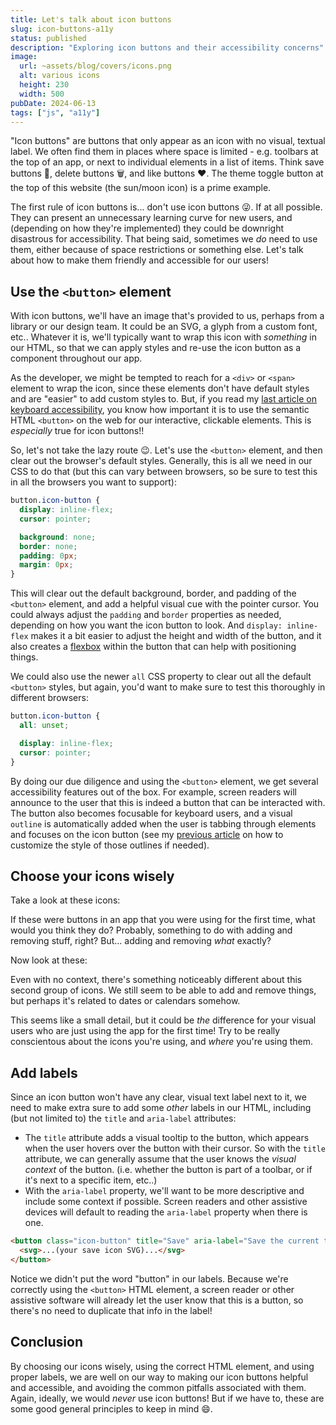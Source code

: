 ```yaml
---
title: Let's talk about icon buttons
slug: icon-buttons-a11y
status: published
description: "Exploring icon buttons and their accessibility concerns"
image:
  url: ~assets/blog/covers/icons.png
  alt: various icons
  height: 230
  width: 500
pubDate: 2024-06-13
tags: ["js", "a11y"]
---
```



"Icon buttons" are buttons that only appear as an icon with no visual, textual label. We often find them in places where space is limited - e.g. toolbars at the top of an app, or next to individual elements in a list of items. Think save buttons 💾, delete buttons 🗑️, and like buttons ❤️. The theme toggle button at the top of this website (the sun/moon icon) is a prime example.

The first rule of icon buttons is... don't use icon buttons 😜. If at all possible. They can present an unnecessary learning curve for new users, and (depending on how they're implemented) they could be downright disastrous for accessibility. That being said, sometimes we _do_ need to use them, either because of space restrictions or something else. Let's talk about how to make them friendly and accessible for our users!

## Use the `<button>` element

With icon buttons, we'll have an image that's provided to us, perhaps from a library or our design team. It could be an SVG, a glyph from a custom font, etc.. Whatever it is, we'll typically want to wrap this icon with _something_ in our HTML, so that we can apply styles and re-use the icon button as a component throughout our app.

As the developer, we might be tempted to reach for a `<div>` or `<span>` element to wrap the icon, since these elements don't have default styles and are "easier" to add custom styles to. But, if you read my [last article on keyboard accessibility](/blog/keyboard-a11y-buttons), you know how important it is to use the semantic HTML `<button>` on the web for our interactive, clickable elements. This is _especially_ true for icon buttons!!

So, let's not take the lazy route 😉. Let's use the `<button>` element, and then clear out the browser's default styles. Generally, this is all we need in our CSS to do that (but this can vary between browsers, so be sure to test this in all the browsers you want to support):

```css
button.icon-button {
  display: inline-flex;
  cursor: pointer;

  background: none;
  border: none;
  padding: 0px;
  margin: 0px;
}
```

This will clear out the default background, border, and padding of the `<button>` element, and add a helpful visual cue with the pointer cursor. You could always adjust the `padding` and `border` properties as needed, depending on how you want the icon button to look. And `display: inline-flex` makes it a bit easier to adjust the height and width of the button, and it also creates a [flexbox](https://developer.mozilla.org/en-US/docs/Learn/CSS/CSS_layout/Flexbox) within the button that can help with positioning things.

We could also use the newer `all` CSS property to clear out all the default `<button>` styles, but again, you'd want to make sure to test this thoroughly in different browsers:

```css
button.icon-button {
  all: unset;

  display: inline-flex;
  cursor: pointer;
}
```

By doing our due diligence and using the `<button>` element, we get several accessibility features out of the box. For example, screen readers will announce to the user that this is indeed a button that can be interacted with. The button also becomes focusable for keyboard users, and a visual `outline` is automatically added when the user is tabbing through elements and focuses on the icon button (see my [previous article](/blog/keyboard-a11y-buttons) on how to customize the style of those outlines if needed).

## Choose your icons wisely

Take a look at these icons:

<Icon aria-label="square plus icon" name="fa6-solid:square-plus" size={24} />
<Icon aria-label="square minus icon" name="fa6-solid:square-minus" size={24} />

If these were buttons in an app that you were using for the first time, what would you think they do? Probably, something to do with adding and removing stuff, right? But... adding and removing _what_ exactly?

Now look at these:

<Icon
  aria-label="calendar plus icon"
  name="fa6-solid:calendar-plus"
  size={24}
/>
<Icon
  aria-label="calendar minus icon"
  name="fa6-solid:calendar-minus"
  size={24}
/>

Even with no context, there's something noticeably different about this second group of icons. We still seem to be able to add and remove things, but perhaps it's related to dates or calendars somehow.

This seems like a small detail, but it could be _the_ difference for your visual users who are just using the app for the first time! Try to be really conscientous about the icons you're using, and _where_ you're using them.

## Add labels

Since an icon button won't have any clear, visual text label next to it, we need to make extra sure to add some _other_ labels in our HTML, including (but not limited to) the `title` and `aria-label` attributes:

- The `title` attribute adds a visual tooltip to the button, which appears when the user hovers over the button with their cursor. So with the `title` attribute, we can generally assume that the user knows the _visual context_ of the button. (i.e. whether the button is part of a toolbar, or if it's next to a specific item, etc..)
- With the `aria-label` property, we'll want to be more descriptive and include some context if possible. Screen readers and other assistive devices will default to reading the `aria-label` property when there is one.

```html
<button class="icon-button" title="Save" aria-label="Save the current task">
  <svg>...(your save icon SVG)...</svg>
</button>
```

Notice we didn't put the word "button" in our labels. Because we're correctly using the `<button>` HTML element, a screen reader or other assistive software will already let the user know that this is a button, so there's no need to duplicate that info in the label!

## Conclusion

By choosing our icons wisely, using the correct HTML element, and using proper labels, we are well on our way to making our icon buttons helpful and accessible, and avoiding the common pitfalls associated with them. Again, ideally, we would _never_ use icon buttons! But if we have to, these are some good general principles to keep in mind 😄.
